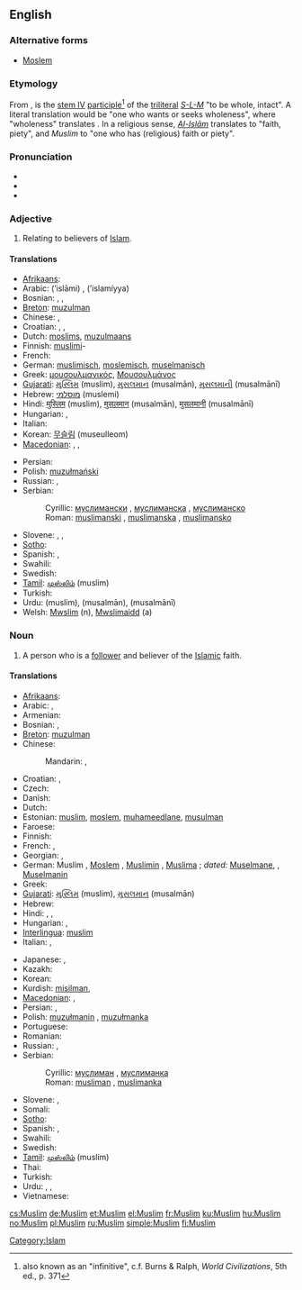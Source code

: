 {{also|muslim}}
==English==
{{wikipedia}}

===Alternative forms===
* [[Moslem]]

===Etymology===
From {{etyl|ar}} {{term|مسلم|مُسْلِمٌ|tr=múslimun|sc=Arab}}, is the [[Appendix:Arabic verb forms#Form IV|stem IV]] [[w:Arabic grammar#Participle|participle]]<ref>also known as an "infinitive", c.f. Burns & Ralph, ''World Civilizations'', 5th ed., p. 371</ref> of the [[triliteral]] ''[[w:S-L-M|S-L-M]]'' "to be whole, intact". A literal translation would be "one who wants or seeks wholeness", where "wholeness" translates {{term|إسلام|إسْلامٌ|sc=Arab|tr=islāmun}}. In a religious sense, ''[[w:Islam|Al-Islām]]'' translates to "faith, piety", and ''Muslim'' to "one who has (religious) faith or piety".

===Pronunciation===
* {{IPA|/ˈmʌsləm/|/ˈmʌzləm/|/ˈmʊslɪm/|/ˈmʊzlɪm/|lang=en}}
* {{audio|en-uk-Muslim.ogg|Audio (UK)}}
* {{rhymes|ʌsləm|ʌzləm|ʊslɪm|ʊzlɪm}}

===Adjective===
{{en-adj|-}}

# Relating to believers of [[Islam]].

====Translations====
{{trans-top|Relating to believers of Islam}}
* [[Afrikaans]]: {{t-|af|moslem|xs=Afrikaans}}
* Arabic: {{Arab|[[إسلامي]]}} (’islāmi) {{m}}, {{Arab|[[إسلامية]]}} (’islamíyya) {{f}}
* Bosnian: {{t-|bs|muslimanski|m}}, {{t-|bs|muslimanski|f|alt=muslimanska}}, {{t-|bs|muslimanski|n|alt=muslimansko}}
* [[Breton]]: [[muzulman]]
* Chinese: {{t|cmn|穆斯林|tr=Mùsīlín|sc=Hans}},  {{t|cmn|清真|tr=Qīngzhēn|sc=Hans}}
* Croatian: {{t-|hr|muslimanski|m}}, {{t-|hr|muslimanski|f|alt=muslimanska}}, {{t-|hr|muslimanski|n|alt=muslimansko}}
* Dutch: [[moslims]], [[muzulmaans]]
* Finnish: [[muslimi]]-
* French: {{t+|fr|musulman|m}}
* German: [[muslimisch]], [[moslemisch]], [[muselmanisch]]
* Greek: [[μουσουλμανικός]], [[Μουσουλμάνος]]
* [[Gujarati]]: [[મુસ્લિમ]] (muslim), [[મુસલમાન]] (musalmān), [[મુસલમાની]] (musalmānī)
* Hebrew: [[מוסלמי]] (muslemi)
* Hindi: [[मुस्लिम]] (muslim), [[मुसलमान]] (musalmān), [[मुसलमानी]] (musalmānī)
* Hungarian: {{t+|hu|muszlim}}, {{t+|hu|muzulmán}}
* Italian: {{t+|it|musulmano}}
* Korean: [[무슬림]] (museulleom)
* [[Macedonian]]: {{t-|mk|муслимански|m|tr=muslimánski}},  {{t-|mk|муслимански|f|alt=муслиманска|tr=muslimánska}},  {{t-|mk|муслимански|n|alt=муслиманско|tr=muslimánskо}}
{{trans-mid}}
* Persian: {{t|fa|مسلمانی |tr=mosalmâni|xs=Persian}}
* Polish: [[muzułmański]] {{m}}
* Russian: {{t|ru|мусульманский|m|tr=musul’mánskij}},  {{t|ru|исламский|tr=islámskij}}
* Serbian:
*: Cyrillic: [[муслимански#Serbian|муслимански]] {{m}}, [[муслимански#Serbian|муслиманска]] {{f}}, [[муслимански#Serbian|муслиманско]] {{n}}
*: Roman: [[muslimanski#Serbian|muslimanski]] {{m}}, [[muslimanski#Serbian|muslimanska]] {{f}}, [[muslimanski#Serbian|muslimansko]] {{n}}
* Slovene: {{t+|sl|muslimanski|m}}, {{t+|sl|muslimanski|f|alt=muslimanska}}, {{t+|sl|muslimanski|n|alt=muslimansko}}
* [[Sotho]]: {{t|st|leselamose|xs=Sotho}}
* Spanish: {{t+|es|musulmán|m}}, {{t-|es|musulmana|f}}
* Swahili: {{t|sw|mwiislamu|xs=Swahili}}
* Swedish: {{t+|sv|muslimsk}}
* [[Tamil]]: [[முஸ்லிம்]] (muslim)
* Turkish: {{t+|tr|Müslüman}}
* Urdu: {{ur-Arab|[[مسلم]]}} (muslim), {{ur-Arab|[[مسلمان]]}} (musalmān), {{ur-Arab|[[مسلمانی]]}} (musalmānī)
* Welsh: [[Mwslim]] (n), [[Mwslimaidd]] (a)
{{trans-bottom}}

===Noun===
{{en-noun}}

# A person who is a [[follower]] and believer of the [[Islamic]] faith.

====Translations====
{{trans-top|believer}}
* [[Afrikaans]]: {{t-|af|moslem|xs=Afrikaans}}
* Arabic: {{t+|ar|مسلم|m|tr=múslim}}, {{t-|ar|مسلمة|f|tr=muslíma}}
* Armenian: {{t-|hy|մահմեդական|tr=mahmedakan}}
* Bosnian: {{t-|bs|musliman|m}}, {{t-|bs|muslimanka|f}}
* [[Breton]]: [[muzulman]] {{m}}
* Chinese:
*: Mandarin: {{t|cmn|穆斯林|tr=Mùsīlín|sc=Hans}},  {{t|cmn|清真|tr=Qīngzhēn|sc=Hans}}
* Croatian: {{t-|hr|musliman|m}}, {{t-|hr|muslimanka|f}}
* Czech: {{t+|cs|muslim|m}}
* Danish: {{t+|da|muslim|m|f}}
* Dutch: {{t+|nl|moslim|m}}
* Estonian: [[muslim]], [[moslem]], [[muhameedlane]], [[musulman]]
* Faroese: {{t-|fo|muslimur|m|xs=Faroese}}
* Finnish: {{t+|fi|muslimi}}
* French: {{t+|fr|musulman|m}}, {{t+|fr|musulmane|f}}
* Georgian: {{t-|ka|მუსულმანი|tr=musulmani|sc=Geor|xs=Georgian}}, {{t-|ka|მუსლიმი|tr=muslimi|sc=Geor|xs=Georgian}}
* German: Muslim {{m}}, [[Moslem]] {{m}}, [[Muslimin]] {{f}}, [[Muslima]] {{f}}; ''dated:'' [[Muselmane]], {{m}}, [[Muselmanin]] {{f}}
* Greek: {{t|el|Μουσουλμάνος|m|tr=Mousoulmános|sc=Grek}}
* [[Gujarati]]: [[મુસ્લિમ]] (muslim), [[મુસલમાન]] (musalmān)
* Hebrew: {{t-|he|מוסלמי}}
* Hindi: {{t|hi|मुस्लिम|tr=muslim|sc=Deva}},  {{t|hi|मुसलमान|m|tr=musalmān|sc=Deva}},  {{t|hi|मुसलमानी|f|tr=musalmānī|sc=Deva}}
* Hungarian: {{t|hu|muszlim}},  {{t+|hu|muzulmán}}
* [[Interlingua]]: [[muslim]]
* Italian: {{t+|it|musulmano|m}}, {{t+|it|musulmana|f}}
{{trans-mid}}
* Japanese: {{t|ja|ムスリム|tr=Musurimu|sc=Jpan}},  {{t|ja|イスラム教徒|tr=イスラムきょうと, Isuramu-kyōto|sc=Jpan}}
* Kazakh: {{t-|kk|мұсылман|tr=musılman|sc=Cyrl|xs=Kazakh}}
* Korean: {{t|ko|이슬람교도|tr=Iseullam-gyodo|sc=Kore}}
* Kurdish: [[misilman]], {{ku-Arab|[[موسلمان]]}}
* [[Macedonian]]: {{t|mk|Муслиман|m}},  {{t|mk|Муслиманка|f|tr=Muslimánka}}
* Persian: {{t-|fa|مسلم|tr=moslem|xs=Persian}}, {{t-|fa|مسلمان|tr=mosalmān|xs=Persian}}
* Polish: [[muzułmanin]] {{m}}, [[muzułmanka]] {{f}}
* Portuguese: {{t+|pt|muçulmano|m}}
* Romanian: {{t+|ro|musulman|m}}
* Russian: {{t+|ru|мусульманин|m|tr=musul’mánin}}, {{t|ru|мусульманка|f|tr=musul’mánka}}
* Serbian:
*: Cyrillic: [[муслиман#Serbian|муслиман]] {{m}}, [[муслиманка#Serbian|муслиманка]] {{f}}
*: Roman: [[musliman#Serbian|musliman]] {{m}}, [[muslimanka#Serbian|muslimanka]] {{f}}
* Slovene: {{t+|sl|musliman|m}}, {{t-|sl|muslimanka|f}}
* Somali: {{t-|so|muslim|m|xs=Somali}}
* [[Sotho]]: {{t|st|moselamose|xs=Sotho}}
* Spanish: {{t+|es|musulmán|m}}, {{t-|es|musulmana|f}}
* Swahili: {{t|sw|mwiislamu|xs=Swahili}}
* Swedish: {{t+|sv|muslim}}
* [[Tamil]]: [[முஸ்லிம்]] (muslim)
* Thai: {{t|th|มุสลิม|tr=mus-lim|sc=Thai}}
* Turkish: {{t+|tr|Müslüman}}
* Urdu: {{t|ur|مسلم|m|tr=muslim|sc=ur-Arab}},  {{t|ur|مسلمان|m|tr=musalmān|sc=ur-Arab}},  {{t|ur|مسلمانی|f|tr=musalmānī|sc=ur-Arab}}
* Vietnamese: {{t|vi|người Hồi}}
{{trans-bottom}}

<references/>

[[Category:Islam]]

[[cs:Muslim]]
[[de:Muslim]]
[[et:Muslim]]
[[el:Muslim]]
[[fr:Muslim]]
[[ku:Muslim]]
[[hu:Muslim]]
[[no:Muslim]]
[[pl:Muslim]]
[[ru:Muslim]]
[[simple:Muslim]]
[[fi:Muslim]]